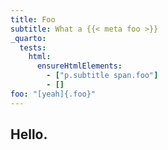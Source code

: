 ```yaml
---
title: Foo
subtitle: What a {{< meta foo >}}
_quarto:
  tests:
    html:
      ensureHtmlElements:
        - ["p.subtitle span.foo"]
        - []
foo: "[yeah]{.foo}"
---
```


## Hello.

